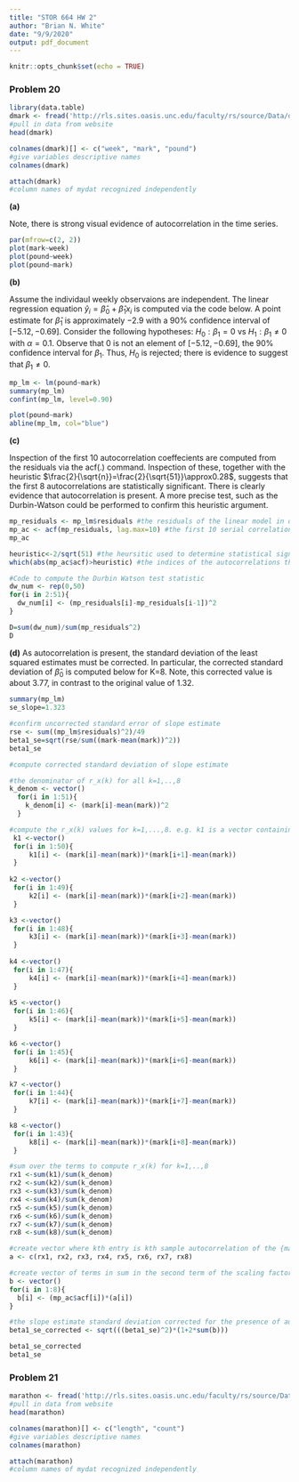 ```yaml
---
title: "STOR 664 HW 2"
author: "Brian N. White"
date: "9/9/2020"
output: pdf_document
---
```


```r
knitr::opts_chunk$set(echo = TRUE)
```

### Problem 20

```r
library(data.table)
dmark <- fread('http://rls.sites.oasis.unc.edu/faculty/rs/source/Data/dmark.dat')
#pull in data from website
head(dmark)

colnames(dmark)[] <- c("week", "mark", "pound")
#give variables descriptive names
colnames(dmark)

attach(dmark)
#column names of mydat recognized independently
```

$\textbf{(a)}$

Note, there is strong visual evidence of autocorrelation in the time series.
```r
par(mfrow=c(2, 2))
plot(mark~week)
plot(pound~week)
plot(pound~mark)
```
$\textbf{(b)}$

Assume the individaul weekly observaions are independent. The linear regression equation $\hat y_{i}=\hat\beta_{0}+\hat\beta_{1}x_{i}$ is computed via the code below. A point estimate for $\hat\beta_{1}$ is approximately $-2.9$ with a 90% confidence interval of $[-5.12, -0.69]$. Consider the following hypotheses: $H_{0}: \beta_{1}=0$ vs $H_{1}: \beta_{1}\neq{0}$ with $\alpha=0.1$. Observe that $0$ is not an element of $[-5.12, -0.69]$, the 90% confidence interval for $\beta_{1}$. Thus, $H_{0}$ is rejected; there is evidence to suggest that $\beta_{1}\neq{0}$.
```r
mp_lm <- lm(pound~mark)
summary(mp_lm)
confint(mp_lm, level=0.90)

plot(pound~mark)
abline(mp_lm, col="blue")
```
$\textbf{(c)}$

Inspection of the first 10 autocorrelation coeffecients are computed from the residuals via the acf(.) command. Inspection of these, together with the heuristic $\frac{2}{\sqrt{n}}=\frac{2}{\sqrt{51}}\approx0.28$, suggests that the first 8 autocorrelations are statistically significant. There is clearly evidence that autocorrelation is present. A more precise test, such as the Durbin-Watson could be performed to confirm this heuristic argument.
```r
mp_residuals <- mp_lm$residuals #the residuals of the linear model in question
mp_ac <- acf(mp_residuals, lag.max=10) #the first 10 serial correlations are computed with approximate 95% error bounds if the true time series is independent.
mp_ac

heuristic<-2/sqrt(51) #the heursitic used to determine statistical significance of the autocorrelations
which(abs(mp_ac$acf)>heuristic) #the indices of the autocorrelations that are statistically significant.

#Code to compute the Durbin Watson test statistic
dw_num <- rep(0,50)
for(i in 2:51){
  dw_num[i] <- (mp_residuals[i]-mp_residuals[i-1])^2
}

D=sum(dw_num)/sum(mp_residuals^2)
D
```
$\textbf{(d)}$
As autocorrelation is present, the standard deviation of the least squared estimates must be corrected. In particular, the corrected standard deviation of $\hat\beta_{0}$ is computed below for K=8. Note, this corrected value is about 3.77, in contrast to the original value of 1.32.
```r
summary(mp_lm)
se_slope=1.323

#confirm uncorrected standard error of slope estimate
rse <- sum((mp_lm$residuals)^2)/49
beta1_se=sqrt(rse/sum((mark-mean(mark))^2))
beta1_se

#compute corrected standard deviation of slope estimate

#the denominator of r_x(k) for all k=1,..,8
k_denom <- vector()
  for(i in 1:51){
    k_denom[i] <- (mark[i]-mean(mark))^2
  }

#compute the r_x(k) values for k=1,...,8. e.g. k1 is a vector containing the terms of the sum in the numerator of the ratio that defines r_x(k)
 k1 <-vector()
 for(i in 1:50){
     k1[i] <- (mark[i]-mean(mark))*(mark[i+1]-mean(mark))
 }
 
k2 <-vector()
 for(i in 1:49){
     k2[i] <- (mark[i]-mean(mark))*(mark[i+2]-mean(mark))
 }

k3 <-vector()
 for(i in 1:48){
     k3[i] <- (mark[i]-mean(mark))*(mark[i+3]-mean(mark))
 }
 
k4 <-vector()
 for(i in 1:47){
     k4[i] <- (mark[i]-mean(mark))*(mark[i+4]-mean(mark))
 }
 
k5 <-vector()
 for(i in 1:46){
     k5[i] <- (mark[i]-mean(mark))*(mark[i+5]-mean(mark))
 }

k6 <-vector()
 for(i in 1:45){
     k6[i] <- (mark[i]-mean(mark))*(mark[i+6]-mean(mark))
 }

k7 <-vector()
 for(i in 1:44){
     k7[i] <- (mark[i]-mean(mark))*(mark[i+7]-mean(mark))
 }

k8 <-vector()
 for(i in 1:43){
     k8[i] <- (mark[i]-mean(mark))*(mark[i+8]-mean(mark))
 }

#sum over the terms to compute r_x(k) for k=1,..,8
rx1 <-sum(k1)/sum(k_denom)
rx2 <-sum(k2)/sum(k_denom)
rx3 <-sum(k3)/sum(k_denom)
rx4 <-sum(k4)/sum(k_denom)
rx5 <-sum(k5)/sum(k_denom)
rx6 <-sum(k6)/sum(k_denom)
rx7 <-sum(k7)/sum(k_denom)
rx8 <-sum(k8)/sum(k_denom)

#create vector where kth entry is kth sample autocorrelation of the {mark_i} process.
a <- c(rx1, rx2, rx3, rx4, rx5, rx6, rx7, rx8)

#create vector of terms in sum in the second term of the scaling factor for the corrected variance of slope estimate
b <- vector()
for(i in 1:8){
  b[i] <- (mp_ac$acf[i])*(a[i])
}

#the slope estimate standard deviation corrected for the presence of autocorrelation in the residuals.
beta1_se_corrected <- sqrt(((beta1_se)^2)*(1+2*sum(b)))

beta1_se_corrected
beta1_se
```

### Problem 21

```r
marathon <- fread('http://rls.sites.oasis.unc.edu/faculty/rs/source/Data/marathon.dat')
#pull in data from website
head(marathon)

colnames(marathon)[] <- c("length", "count")
#give variables descriptive names
colnames(marathon)

attach(marathon)
#column names of mydat recognized independently
```

